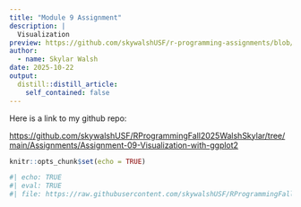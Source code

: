 ```yaml
---
title: "Module 9 Assignment"
description: |
  Visualization
preview: https://github.com/skywalshUSF/r-programming-assignments/blob/main/_posts/2025-10-17-module-9-assignment/datavis.jpg?raw=true
author:
  - name: Skylar Walsh
date: 2025-10-22
output:
  distill::distill_article:
    self_contained: false
---
```


Here is a link to my github repo:

<https://github.com/skywalshUSF/RProgrammingFall2025WalshSkylar/tree/main/Assignments/Assignment-09-Visualization-with-ggplot2>

```r
knitr::opts_chunk$set(echo = TRUE)
```

```r
#| echo: TRUE
#| eval: TRUE
#| file: https://raw.githubusercontent.com/skywalshUSF/RProgrammingFall2025WalshSkylar/refs/heads/main/Assignments/Assignment-09-Visualization-with-ggplot2/Assignment_09.R

```
